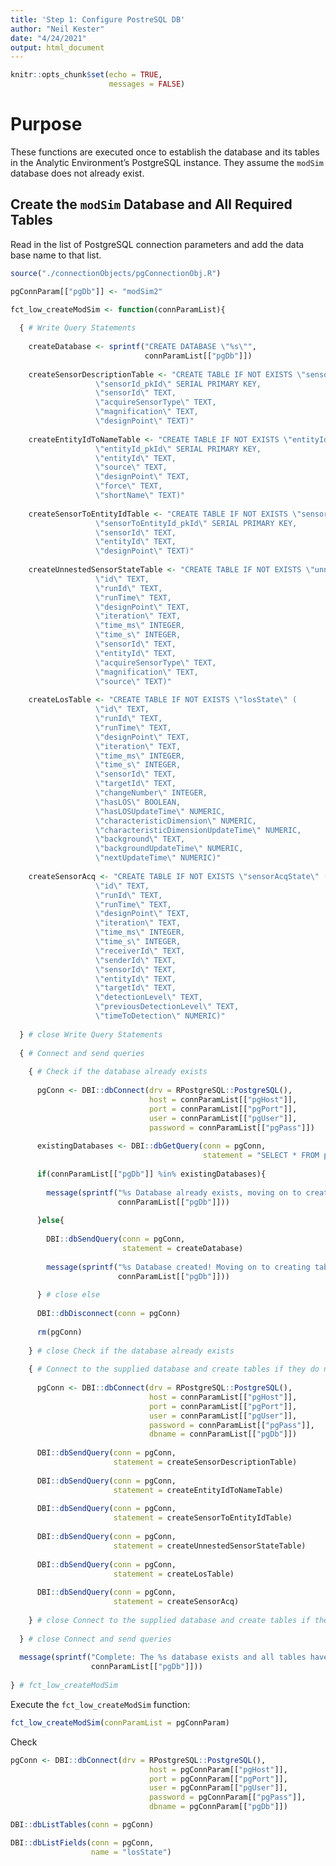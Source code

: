 ```yaml
---
title: 'Step 1: Configure PostreSQL DB'
author: "Neil Kester"
date: "4/24/2021"
output: html_document
---
```


```r
knitr::opts_chunk$set(echo = TRUE,
                      messages = FALSE)
```

# Purpose

These functions are executed once to establish the database and its tables in the Analytic Environment's PostgreSQL instance. They assume the `modSim` database does not already exist.

## Create the `modSim` Database and All Required Tables  

Read in the list of PostgreSQL connection parameters and add the data base name to that list.

```r

source("./connectionObjects/pgConnectionObj.R")

pgConnParam[["pgDb"]] <- "modSim2"

fct_low_createModSim <- function(connParamList){
  
  { # Write Query Statements 
    
    createDatabase <- sprintf("CREATE DATABASE \"%s\"",
                              connParamList[["pgDb"]])
    
    createSensorDescriptionTable <- "CREATE TABLE IF NOT EXISTS \"sensorDescription\" (
                   \"sensorId_pkId\" SERIAL PRIMARY KEY,
                   \"sensorId\" TEXT,
                   \"acquireSensorType\" TEXT,
                   \"magnification\" TEXT,
                   \"designPoint\" TEXT)"
    
    createEntityIdToNameTable <- "CREATE TABLE IF NOT EXISTS \"entityIdToName\" (
                   \"entityId_pkId\" SERIAL PRIMARY KEY,
                   \"entityId\" TEXT,
                   \"source\" TEXT,
                   \"designPoint\" TEXT,
                   \"force\" TEXT,
                   \"shortName\" TEXT)"
    
    createSensorToEntityIdTable <- "CREATE TABLE IF NOT EXISTS \"sensorToEntityId\" (
                   \"sensorToEntityId_pkId\" SERIAL PRIMARY KEY,
                   \"sensorId\" TEXT,
                   \"entityId\" TEXT,
                   \"designPoint\" TEXT)"
    
    createUnnestedSensorStateTable <- "CREATE TABLE IF NOT EXISTS \"unnestedSensorState\" (
                   \"id\" TEXT,
                   \"runId\" TEXT,
                   \"runTime\" TEXT,
                   \"designPoint\" TEXT,
                   \"iteration\" TEXT,
                   \"time_ms\" INTEGER,
                   \"time_s\" INTEGER,
                   \"sensorId\" TEXT,
                   \"entityId\" TEXT,
                   \"acquireSensorType\" TEXT,
                   \"magnification\" TEXT,
                   \"source\" TEXT)"
    
    createLosTable <- "CREATE TABLE IF NOT EXISTS \"losState\" (
                   \"id\" TEXT,
                   \"runId\" TEXT,
                   \"runTime\" TEXT,
                   \"designPoint\" TEXT,
                   \"iteration\" TEXT,
                   \"time_ms\" INTEGER,
                   \"time_s\" INTEGER,
                   \"sensorId\" TEXT,
                   \"targetId\" TEXT,
                   \"changeNumber\" INTEGER,
                   \"hasLOS\" BOOLEAN,
                   \"hasLOSUpdateTime\" NUMERIC,
                   \"characteristicDimension\" NUMERIC,
                   \"characteristicDimensionUpdateTime\" NUMERIC,
                   \"background\" TEXT,
                   \"backgroundUpdateTime\" NUMERIC,
                   \"nextUpdateTime\" NUMERIC)"
    
    createSensorAcq <- "CREATE TABLE IF NOT EXISTS \"sensorAcqState\" (
                   \"id\" TEXT,
                   \"runId\" TEXT,
                   \"runTime\" TEXT,
                   \"designPoint\" TEXT,
                   \"iteration\" TEXT,
                   \"time_ms\" INTEGER,
                   \"time_s\" INTEGER,
                   \"receiverId\" TEXT,
                   \"senderId\" TEXT,
                   \"sensorId\" TEXT,
                   \"entityId\" TEXT,
                   \"targetId\" TEXT,
                   \"detectionLevel\" TEXT,
                   \"previousDetectionLevel\" TEXT,
                   \"timeToDetection\" NUMERIC)"
    
  } # close Write Query Statements
  
  { # Connect and send queries
    
    { # Check if the database already exists
      
      pgConn <- DBI::dbConnect(drv = RPostgreSQL::PostgreSQL(),
                               host = connParamList[["pgHost"]],
                               port = connParamList[["pgPort"]],
                               user = connParamList[["pgUser"]],
                               password = connParamList[["pgPass"]])
      
      existingDatabases <- DBI::dbGetQuery(conn = pgConn,
                                           statement = "SELECT * FROM pg_database")$datname
      
      if(connParamList[["pgDb"]] %in% existingDatabases){
        
        message(sprintf("%s Database already exists, moving on to creating tables",
                        connParamList[["pgDb"]]))
        
      }else{
        
        DBI::dbSendQuery(conn = pgConn,
                         statement = createDatabase)
        
        message(sprintf("%s Database created! Moving on to creating tables",
                        connParamList[["pgDb"]]))
        
      } # close else
      
      DBI::dbDisconnect(conn = pgConn)
      
      rm(pgConn)
      
    } # close Check if the database already exists
    
    { # Connect to the supplied database and create tables if they do not exist
      
      pgConn <- DBI::dbConnect(drv = RPostgreSQL::PostgreSQL(),
                               host = connParamList[["pgHost"]],
                               port = connParamList[["pgPort"]],
                               user = connParamList[["pgUser"]],
                               password = connParamList[["pgPass"]],
                               dbname = connParamList[["pgDb"]])
      
      DBI::dbSendQuery(conn = pgConn,
                       statement = createSensorDescriptionTable)
      
      DBI::dbSendQuery(conn = pgConn,
                       statement = createEntityIdToNameTable)
      
      DBI::dbSendQuery(conn = pgConn,
                       statement = createSensorToEntityIdTable)
      
      DBI::dbSendQuery(conn = pgConn,
                       statement = createUnnestedSensorStateTable)
      
      DBI::dbSendQuery(conn = pgConn,
                       statement = createLosTable)
      
      DBI::dbSendQuery(conn = pgConn,
                       statement = createSensorAcq)
      
    } # close Connect to the supplied database and create tables if they do not exist
    
  } # close Connect and send queries
  
  message(sprintf("Complete: The %s database exists and all tables have been created!",
                  connParamList[["pgDb"]]))
  
} # fct_low_createModSim
```  

Execute the `fct_low_createModSim` function:  

```r

fct_low_createModSim(connParamList = pgConnParam)

```  
Check  

```r

pgConn <- DBI::dbConnect(drv = RPostgreSQL::PostgreSQL(),
                               host = pgConnParam[["pgHost"]],
                               port = pgConnParam[["pgPort"]],
                               user = pgConnParam[["pgUser"]],
                               password = pgConnParam[["pgPass"]],
                               dbname = pgConnParam[["pgDb"]])

DBI::dbListTables(conn = pgConn)  

DBI::dbListFields(conn = pgConn,
                  name = "losState")

```



